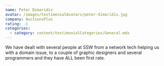 ```yaml
---
name: Peter Dimaridis
avatar: /images/testimonialAvatars/peter-dimaridis.jpg
company: AuctionsPlus
rating: -1
categories:
  - category: content/testimonialCategories/General.mdx
---
```


We have dealt with several people at SSW from a network tech helping us with a domain issue, to a couple of graphic designers and several programmers and they have ALL been first rate.
